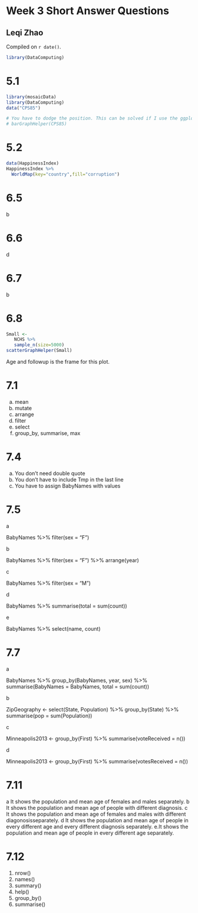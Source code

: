 # Week 3 Short Answer Questions

## Leqi Zhao

<!-- leave this material as is -->
Compiled on `r date()`.

```r
library(DataComputing)
```
<!-- put your content after this line -->

# 5.1

```r
library(mosaicData)
library(DataComputing)
data("CPS85")

# You have to dodge the position. This can be solved if I use the ggplot2 package.
# barGraphHelper(CPS85) 
```


# 5.2

```r
data(HappinessIndex)
HappinessIndex %>%
  WorldMap(key="country",fill="corruption")
```



# 6.5

b

# 6.6

d

# 6.7

b

# 6.8

```r
Small <-
   NCHS %>%
   sample_n(size=5000)
scatterGraphHelper(Small)
```

Age and followup is the frame for this plot. 

# 7.1

a. mean
b. mutate
c. arrange
d. filter
e. select
f. group_by, summarise, max

# 7.4

a. You don't need double quote
b. You don't have to include Tmp in the last line
c. You have to assign BabyNames with values


# 7.5

a

BabyNames %>%
  filter(sex = "F")

b

BabyNames %>%
  filter(sex = "F") %>%
  arrange(year)

c

BabyNames %>%
  filter(sex = "M")

d

BabyNames %>%
  summarise(total = sum(count))

e

BabyNames %>%
  select(name, count)

# 7.7

a

BabyNames %>%
  group_by(BabyNames, year, sex) %>% summarise(BabyNames = BabyNames, total = sum(count))
 
b

ZipGeography <- select(State, Population) %>%
     group_by(State) %>%
     summarise(pop = sum(Population))


c

Minneapolis2013 <- group_by(First) %>%
     summarise(voteReceived = n())

d

Minneapolis2013 <- group_by(First)  %>% 
     summarise(votesReceived = n()) 

# 7.11

a It shows the population and mean age of females and males separately.
b It shows the population and mean age of people with different diagnosis.
c It shows the population and mean age of females and males with different diagonosisseparately.
d It shows the population and mean age of people in every different age and every different diagnosis separately.
e.It shows the population and mean age of people in every different age separately.

# 7.12

1. nrow()
2. names()
3. summary()
4. help()
5. group_by()
6. summarise()


